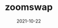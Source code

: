 ---
title: zoomswap
status: publish
date: 2021-10-22
slug: Zoomswap. Fastest swap, High APY farm on IoTeX!
website: https://zoomswap.io
twitter:
logo:
featured_img: https://iotexdesign.b-cdn.net/zoomswap.png
telegram:
---